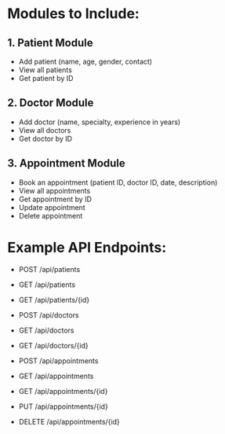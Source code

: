 # Modules to Include:

## 1. Patient Module
  - Add patient (name, age, gender, contact)
  - View all patients
  - Get patient by ID

## 2. Doctor Module
  - Add doctor (name, specialty, experience in years)
  - View all doctors
  - Get doctor by ID

## 3. Appointment Module
  - Book an appointment (patient ID, doctor ID, date, description)
  - View all appointments
  - Get appointment by ID
  - Update appointment
  - Delete appointment

# Example API Endpoints:
  - POST   /api/patients
  - GET    /api/patients
  - GET    /api/patients/{id}

  - POST   /api/doctors
  - GET    /api/doctors
  - GET    /api/doctors/{id}

  - POST   /api/appointments
  - GET    /api/appointments
  - GET    /api/appointments/{id}
  - PUT    /api/appointments/{id}
  - DELETE /api/appointments/{id}

